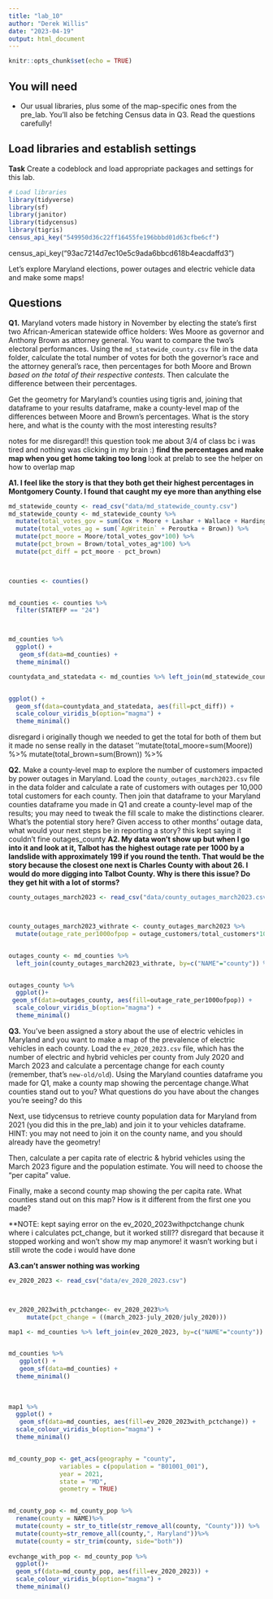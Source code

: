 ```yaml
---
title: "lab_10"
author: "Derek Willis"
date: "2023-04-19"
output: html_document
---
```


```r
knitr::opts_chunk$set(echo = TRUE)

```

## You will need

* Our usual libraries, plus some of the map-specific ones from the pre_lab. You'll also be fetching Census data in Q3. Read the questions carefully!

## Load libraries and establish settings

**Task** Create a codeblock and load appropriate packages and settings for this lab.

```r
# Load libraries
library(tidyverse)
library(sf)
library(janitor)
library(tidycensus)
library(tigris)
census_api_key("549950d36c22ff16455fe196bbbd01d63cfbe6cf")

```





census_api_key("93ac7214d7ec10e5c9ada6bbcd618b4eacdaffd3")

Let's explore Maryland elections, power outages and electric vehicle data and make some maps! 

## Questions 

**Q1.** Maryland voters made history in November by electing the state's first two African-American statewide office holders: Wes Moore as governor and Anthony Brown as attorney general. You want to compare the two's electoral performances. Using the `md_statewide_county.csv` file in the data folder, calculate the total number of votes for both the governor's race and the attorney general's race, then percentages for both Moore and Brown _based on the total of their respective contests_. Then calculate the difference between their percentages.

Get the geometry for Maryland's counties using tigris and, joining that dataframe to your results dataframe, make a county-level map of the differences between Moore and Brown's percentages. What is the story here, and what is the county with the most interesting results?

notes for me disregard!! this question took me about 3/4 of class bc i was tired and nothing was clicking in my brain :)
**find the percentages and make map when you get home taking too long 
** look at prelab to see the helper on how to overlap map


**A1. I feel like the story is that they both get their highest percentages in Montgomery County. I found that caught my eye more than anything else** 

```r
md_statewide_county <- read_csv("data/md_statewide_county.csv") 
md_statewide_county <- md_statewide_county %>%
  mutate(total_votes_gov = sum(Cox + Moore + Lashar + Wallace + Harding + Sefcik + `GovWritein`)) %>%
  mutate(total_votes_ag = sum(`AgWritein` + Peroutka + Brown)) %>%
  mutate(pct_moore = Moore/total_votes_gov*100) %>%
  mutate(pct_brown = Brown/total_votes_ag*100) %>%
  mutate(pct_diff = pct_moore - pct_brown)
  


counties <- counties()


md_counties <- counties %>%
  filter(STATEFP == "24")



md_counties %>%
  ggplot() +
   geom_sf(data=md_counties) +
  theme_minimal()

countydata_and_statedata <- md_counties %>% left_join(md_statewide_county, by=c("NAME" = "County"))


ggplot() +
  geom_sf(data=countydata_and_statedata, aes(fill=pct_diff)) +
  scale_colour_viridis_b(option="magma") +
  theme_minimal()

```  

disregard i originally though we needed to get the total for both of them but it made no sense really in the dataset
''mutate(total_moore=sum(Moore)) %>%
  mutate(total_brown=sum(Brown)) %>%

**Q2.** Make a county-level map to explore the number of customers impacted by power outages in Maryland. Load the `county_outages_march2023.csv` file in the data folder and calculate a rate of customers with outages per 10,000 total customers for each county. Then join that dataframe to your Maryland counties dataframe you made in Q1 and create a county-level map of the results; you may need to tweak the fill scale to make the distinctions clearer. What's the potential story here? Given access to other months' outage data, what would your next steps be in reporting a story?
this kept saying it couldn't fine outages_county
**A2. My data won't show up but when I go into it and look at it, Talbot has the highest outage rate per 1000 by a landslide with approximately 199 if you round the tenth. That would be the story because the closest one next is Charles County with about 26. I would do more digging into Talbot County. Why is there this issue? Do they get hit with a lot of storms?** 

```r

county_outages_march2023 <- read_csv("data/county_outages_march2023.csv") 



county_outages_march2023_withrate <- county_outages_march2023 %>%
  mutate(outage_rate_per1000ofpop = outage_customers/total_customers*1000)


outages_county <- md_counties %>%
  left_join(county_outages_march2023_withrate, by=c("NAME"="county")) %>%


outages_county %>%
  ggplot()+
 geom_sf(data=outages_county, aes(fill=outage_rate_per1000ofpop)) +
  scale_colour_viridis_b(option="magma") +
  theme_minimal()

```

**Q3.** You've been assigned a story about the use of electric vehicles in Maryland and you want to make a map of the prevalence of electric vehicles in each county. Load the `ev_2020_2023.csv` file, which has the number of electric and hybrid vehicles per county from July 2020 and March 2023 and calculate a percentage change for each county (remember, that's `new-old/old`). Using the Maryland counties dataframe you made for Q1, make a county map showing the percentage change.What counties stand out to you? What questions do you have about the changes you're seeing? do this

Next, use tidycensus to retrieve county population data for Maryland from 2021 (you did this in the pre_lab) and join it to your vehicles dataframe. HINT: you may not need to join it on the county name, and you should already have the geometry!

Then, calculate a per capita rate of electric & hybrid vehicles using the March 2023 figure and the population estimate. You will need to choose the "per capita" value.

Finally, make a second county map showing the per capita rate. What counties stand out on this map? How is it different from the first one you made?

**NOTE: kept saying error on the ev_2020_2023withpctchange chunk where i calculates pct_change, but it worked still?? 
disregard that because it stopped working and won't show my map anymore! it wasn't working but i still wrote the code i would have done

**A3.can't answer nothing was working** 

```r

ev_2020_2023 <- read_csv("data/ev_2020_2023.csv") 



ev_2020_2023with_pctchange<- ev_2020_2023%>%
     mutate(pct_change = ((march_2023-july_2020/july_2020))) 

map1 <- md_counties %>% left_join(ev_2020_2023, by=c("NAME"="county"))


md_counties %>%
   ggplot() +
   geom_sf(data=md_counties) +
  theme_minimal()
  
  
  
map1 %>%
  ggplot() +
   geom_sf(data=md_counties, aes(fill=ev_2020_2023with_pctchange)) +
  scale_colour_viridis_b(option="magma") +
  theme_minimal()


md_county_pop <- get_acs(geography = "county",
              variables = c(population = "B01001_001"),
              year = 2021,
              state = "MD",
              geometry = TRUE)


md_county_pop <- md_county_pop %>%
  rename(county = NAME)%>%
  mutate(county = str_to_title(str_remove_all(county, "County"))) %>%
  mutate(county=str_remove_all(county,", Maryland"))%>%
  mutate(county = str_trim(county, side="both"))
  
evchange_with_pop <- md_county_pop %>%
  ggplot()+
  geom_sf(data=md_county_pop, aes(fill=ev_2020_2023)) +
  scale_colour_viridis_b(option="magma") +
  theme_minimal()



  
```






